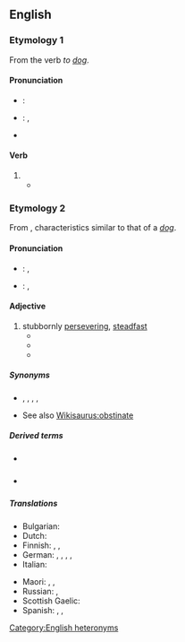 ==English==

===Etymology 1===
From the verb ''to [[dog]]''.

====Pronunciation====
* {{a|RP}}: {{IPA|/dɒɡd/|lang=en}}
* {{a|US}}: {{enPR|dôgd}}, {{IPA|/dɔɡd/|lang=en}}
* {{a|cot-caught merger}} {{IPA|/dɑɡd/|lang=en}}

====Verb====
{{head|en|verb form}}

# {{en-past of|dog}}
#* {{quote-text|year=1903|author={{w|Samuel Butler}}|title=The Way of All Flesh|passage=At night proctors patrolled the street and '''dogged''' your steps if you tried to go into any haunt where the presence of vice was suspected.}}

===Etymology 2===
From {{etyl|enm|en}}, characteristics similar to that of a ''[[dog]]''.

====Pronunciation====
* {{a|RP}}: {{enPR|dŏg'ĭd}}, {{IPA|/ˈdɒɡɪd/|lang=en}}
* {{a|US}}: {{enPR|dôg'ĭd}}, {{IPA|/ˈdɔɡɪd/|lang=en}}

====Adjective====
{{en-adj}}

# stubbornly [[persevere|persevering]], [[steadfast]]
#* {{quote-text|year=1900|author={{w|Jack London}}|title=The Son of the Wolf|passage=Still, the '''dogged''' obstinacy of his race held him to the pace he had set, and would hold him till he dropped in his tracks.}}
#* {{quote-text|year=1941|author={{w|Emily Carr}}|title={{w|Klee Wyck}}|chapter=18|url=http://www.gutenberg.net.au/ebooks01/0100131h.html|passage=Rushing out to the point above the reef, we watched the conflict between canoe and sea. When the man reached the gas boat, the screams of the boy stopped. With great risk they loaded the canoe till she began to take water. The boy bailed furiously. The long '''dogged''' pull of the man's oars challenged death inch by inch, wave by wave.}}
#* {{quote-text|year=2004|author=[[w:Chris Wallace (journalist)|Chris Wallace]]|title=Character: Profiles in Presidential Courage|passage=It had taken nine years from the evening that Truman first showed up with a pie plate at her mother's door, but his '''dogged''' perseverance eventually won him the hand of his boyhood Sunday school crush.}}

=====Synonyms=====
* {{l|en|committed}}, {{l|en|determined}}, {{l|en|persistent}}, {{l|en|steadfast}}, {{l|en|tenacious}}
* See also [[Wikisaurus:obstinate]]

=====Derived terms=====
* {{l|en|doggedly}} {{pos_adv}}
* {{l|en|doggedness}} {{pos_n}}

=====Translations=====
{{trans-top|stubbornly persevering, steadfast}}
* Bulgarian: {{t+|bg|твърдоглав|sc=Cyrl}}
* Dutch: {{t+|nl|hardnekkig}}
* Finnish: {{t+|fi|sinnikäs}}, {{t+|fi|hellittämätön}}, {{t+|fi|peräänantamaton}}
* German: {{t+|de|beharrlich}}, {{t+|de|hartnäckig}}, {{t+|de|stur}}, {{t+|de|zäh}}, {{t+|de|verbissen}}
* Italian: {{t+|it|tenace}}
{{trans-mid}}
* Maori: {{t|mi|whakakiriūka}}, {{t|mi|kiriūka}}, {{t|mi|pikoni}}
* Russian: {{t+|ru|настырный|m}}, {{t+|ru|упёртый|m}}
* Scottish Gaelic: {{t|gd|leanailteach}}
* Spanish: {{t+|es|aperrado}} {{qualifier|Chile}}, {{t+|es|tenaz|m|f}}, {{t+|es|perseverante|m|f}}
{{trans-bottom}}

[[Category:English heteronyms]]
{{catlangname|en|terms with unexpected syllabic -ed}}